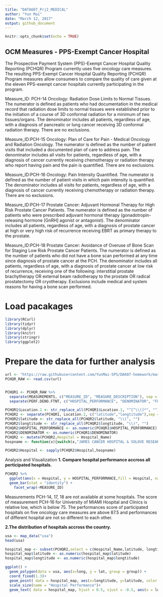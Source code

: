 ```yaml
---
title: "DATA607_Prj2_MEDICAL"
author: "Yun Mai"
date: "March 12, 2017"
output: github_document
---
```


```r
knitr::opts_chunk$set(echo = TRUE)
```

## OCM Measures - PPS-Exempt Cancer Hospital
The Prospective Payment System (PPS)-Exempt Cancer Hospital Quality Reporting (PCHQR) Program currently uses five oncology care measures. The resulting PPS-Exempt Cancer Hospital Quality Reporting (PCHQR) Program measures allow consumers to compare the quality of care given at the eleven PPS-exempt cancer hospitals currently participating in the program.

Measure_ID: PCH-14
Oncology: Radiation Dose Limits to Normal Tissues.
The numerator is defined as patients who had documentation in the medical record that radiation dose limits to normal tissues were established prior to the initiation of a course of 3D conformal  radiation for a minimum of two tissues/organs. The denominator includes all patients, regardless of age, with a diagnosis of pancreatic or lung cancer receiving 3D conformal radiation therapy. There
are no exclusions. 

Measure_ID:PCH-15
Oncology: Plan of Care for Pain - Medical Oncology and Radiation Oncology.
The numerator is defined as the number of patient visits that included a documented plan of care to address pain. The denominator includes all visits for patients, regardless of age, with a diagnosis of cancer currently receiving chemotherapy or radiation therapy who report having pain and the pain is quantified. There are no exclusions.

Measure_ID:PCH-16
Oncology: Pain Intensity Quantified.
The numerator is defined as the number of patient visits in which pain intensity is quantified. The denominator includes all visits for patients, regardless of age, with a diagnosis of cancer currently receiving chemotherapy or radiation therapy. There are no exclusions.

Measure_ID:PCH-17
Prostate Cancer: Adjuvant Hormonal Therapy for High Risk Prostate Cancer Patients.
The numerator is defined as the number of patients who were prescribed adjuvant hormonal therapy (gonadotropin-releasing hormone [GnRH] agonist or antagonist). The denominator includes all patients, regardless of age, with a diagnosis of prostate cancer at high or very high risk of recurrence
receiving EBRT as primary therapy to the prostate.

Measure_ID:PCH-18
Prostate Cancer: Avoidance of Overuse of Bone Scan for Staging Low Risk Prostate Cancer Patients.
The numerator is defined as the number of patients who did not have a bone scan performed at any time since diagnosis of prostate cancer at the PCH. The denominator includes all patients, regardless of age, with a diagnosis of prostate cancer at low risk of recurrence, receiving one of the
following: interstitial prostate brachytherapy OR external beam radiotherapy to the prostate OR radical prostatectomy OR cryotherapy. Exclusions include medical and system reasons for having a bone scan performed. 

# Load pacakages 
```r
library(RCurl)  
library(tidyr)
library(dplyr)  
library(knitr)
library(stringr)
library(ggplot2)
```

# Prepare the data for further analysis
```r
url <- "https://raw.githubusercontent.com/YunMai-SPS/DA607-homework/master/OCM_MEDICAL_UNTIDY.csv"
PCHQR_RAW <- read.csv(url)


PCHQR1 <- PCHQR_RAW %>% 
  separate(MEASUREMENTS, c("MEASURE_ID", "MEASURE_DESCRIPTION"), sep = "/") %>% 
  separate(PERF.DENO.FTNT, c("HOSPITAL_PERFORMANCE", "DENOMINATOR", "FOOTNOTE"),sep = "/")

PCHQR1$Location.1 <- str_replace_all(PCHQR1$Location.1, "^[^\\(]*", "")
PCHQR2 <- separate(PCHQR1, Location.1, c("latitude","longtitude"),sep = ",")
PCHQR2$latitude <- str_replace_all(PCHQR2$latitude, "\\(", "")
PCHQR2$longtitude <- str_replace_all(PCHQR2$longtitude, "\\)", "")
PCHQR2$HOSPITAL_PERFORMANCE <- as.numeric(PCHQR1$HOSPITAL_PERFORMANCE)
PCHQR2$DENOMINATOR <- as.numeric(PCHQR1$DENOMINATOR)
PCHQR2 <- mutate(PCHQR2,Hospital = Hospital_Name)
hospname <- function(x){switch(x,"JAMES CANCER HOSPITAL & SOLOVE RESEARCH INSTITUTE"="JC", "CITY OF HOPE HELFORD CLINICAL RESEARCH HOSPITAL "="CH","USC KENNETH NORRIS JR CANCER HOSPITAL"="USC","HOSPITAL OF THE FOX CHASE CANCER CENTER" = "FC","MEMORIAL HOSPITAL FOR CANCER AND ALLIED DISEASES"="AD","UNIVERSITY OF MIAMI HOSPITAL AND CLINICS"="UM", "H LEE MOFFITT CANCER CENTER & RESEARCH INSTITUTE I"="HL","DANA-FARBER CANCER INSTITUTE"="DF","ROSWELL PARK CANCER INSTITUTE"="RP", "SEATTLE CANCER CARE ALLIANCE" = "SC", "UNIVERSITY OF TEXAS M D ANDERSON CANCER CENTER,THE"="UT")}

PCHQR2$Hospital <- sapply(PCHQR2$Hospital,hospname)
```

Analysis and Visualization
**1. Compare hospital performance accross all perticipated hospitals.**
```r
PCHQR2 %>% 
  ggplot(aes(x = Hospital, y = HOSPITAL_PERFORMANCE,fill = Hospital, na.rm = TRUE)) +
  geom_bar(stat = "identity") +
    facet_wrap(~MEASURE_ID)
```

Measurements PCH-14, 17, 18 are not available at some hospitals. The score of measurement PCH-16 for University of MIAMI Hospital and Clinics is relative low, which is below 75. The performances score of participated hospitals on five oncology care measures are above 87.5 and performances of different hospital are not so different to each other.

**2.The distribution of hospitals accross the country.**
```r
usa <- map_data("usa")
head(usa)

hospital_map <- subset(PCHQR2,select = c(Hospital_Name,latitude, longtitude, Hospital))
hospital_map$latitude <- as.numeric(hospital_map$latitude)
hospital_map$longtitude <- as.numeric(hospital_map$longtitude)

ggplot() + 
  geom_polygon(data = usa, aes(x=long, y = lat, group = group)) + 
  coord_fixed(1.3)+
  geom_point( data = hospital_map, aes(x=longtitude, y=latitude, color = Hospital)) +
  scale_size(name = "Hospital Performance")+
  geom_text( data = hospital_map, hjust = 0.5, vjust = -0.5, aes(x = longtitude, y = latitude, label = Hospital), colour = "gold2", size = 2 )


    
```


